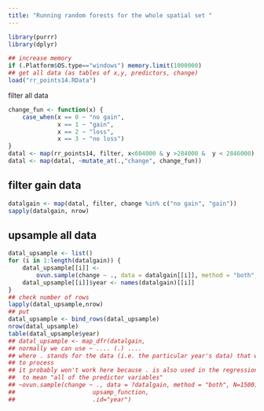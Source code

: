 ```yaml
---
title: "Running random forests for the whole spatial set "
---
```

```r
library(purrr)
library(dplyr)
```

```r
## increase memory
if (.Platform$OS.type=="windows") memory.limit(1000000)
## get all data (as tables of x,y, predictors, change)
load("rr_points14.RData")
```
filter all data
```r
change_fun <- function(x) {
    case_when(x == 0 ~ "no gain",
              x == 1 ~ "gain",
              x == 2 ~ "loss",
              x == 3 ~ "no loss")
}
datal <- map(rr_points14, filter, x<604000 & y >284000 &  y < 2846000)
datal <- map(datal, ~mutate_at(.,"change", change_fun))
```

## filter gain data

```r
datalgain <- map(datal, filter, change %in% c("no gain", "gain"))
sapply(datalgain, nrow)
```
## upsample all data

```r
datal_upsample <- list()  
for (i in 1:length(datalgain)) {
    datal_upsample[[i]] <- 
        ovun.sample(change ~ ., data = datalgain[[i]], method = "both", N=1500)$data
    datal_upsample[[i]]$year <- names(datalgain)[[i]]
}
## check number of rows
lapply(datal_upsample,nrow)
## put 
datal_upsample <- bind_rows(datal_upsample)
nrow(datal_upsample)
table(datal_upsample$year)
## datal_upsample <- map_dfr(datalgain,
## normally we can use ~ .... (.) ....
## where . stands for the data (i.e. the particular year's data) that we want
## to process
## it probably won't work here because . is also used in the regression formula
##  to mean "all of the predictor variables"
## ~ovun.sample(change ~ ., data = ?datalgain, method = "both", N=1500)$data)
##                      upsamp_function,
##                      .id="year")
```

